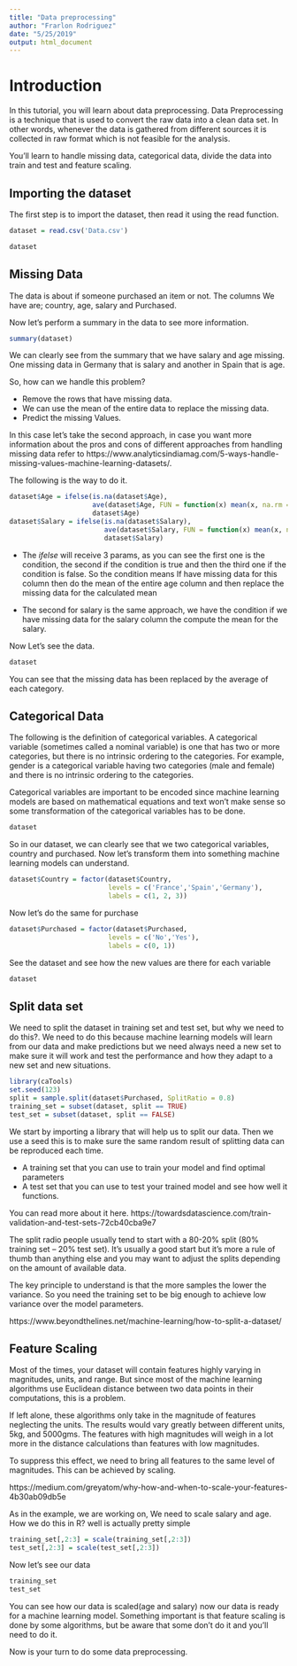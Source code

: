 ```yaml
---
title: "Data preprocessing"
author: "Frarlon Rodriguez"
date: "5/25/2019"
output: html_document
---
```

# Introduction

In this tutorial, you will learn about data preprocessing. Data Preprocessing is a technique that is used to convert the raw data into a clean data set. In other words, whenever the data is gathered from different sources it is collected in raw format which is not feasible for the analysis.

You'll learn to handle missing data, categorical data, divide the data into train and test and feature scaling.

## Importing the dataset

The first step is to import the dataset, then read it using the read function.

```r
dataset = read.csv('Data.csv')

dataset
```

## Missing Data

The data is about if someone purchased an item or not. The columns We have are; country, age, salary and Purchased.

Now let's perform a summary in the data to see more information.

```r
summary(dataset)
```

We can clearly see from the summary that we have salary and age missing. One missing data in Germany that is salary and another in Spain that is age.

So, how can we handle this problem?

- Remove the rows that have missing data.
- We can use the mean of the entire data to replace the missing data.
- Predict the missing Values.

In this case let's take the second approach, in case you want more information about the pros and cons of different approaches from handling missing data refer to https://www.analyticsindiamag.com/5-ways-handle-missing-values-machine-learning-datasets/.

The following is the way to do it.

```r
dataset$Age = ifelse(is.na(dataset$Age),
                     ave(dataset$Age, FUN = function(x) mean(x, na.rm = TRUE)),
                     dataset$Age)
dataset$Salary = ifelse(is.na(dataset$Salary),
                        ave(dataset$Salary, FUN = function(x) mean(x, na.rm = TRUE)),
                        dataset$Salary)
```
- The *ifelse* will receive 3 params, as you can see the first one is the condition, the second if the condition is true and then the third one if the condition is false. So the condition means If have missing data for this column then do the mean of the entire age column and then replace the missing data for the calculated mean

- The second for salary is the same approach, we have the condition if we have missing data for the salary column the compute the mean for the salary.

Now Let's see the data.

```r
dataset
```

You can see that the missing data has been replaced by the average of each category.


## Categorical Data

The following is the definition of categorical variables. A categorical variable (sometimes called a nominal variable) is one that has two or more categories, but there is no intrinsic ordering to the categories.  For example, gender is a categorical variable having two categories (male and female) and there is no intrinsic ordering to the categories.  

Categorical variables are important to be encoded since machine learning models are based on mathematical equations and text won't make sense so some transformation of the categorical variables has to be done.

```r
dataset
```

So in our dataset, we can clearly see that we two categorical variables, country and purchased. Now let's transform them into something machine learning models can understand.


```r
dataset$Country = factor(dataset$Country, 
                         levels = c('France','Spain','Germany'), 
                         labels = c(1, 2, 3))
```

Now let's do the same for purchase

```r
dataset$Purchased = factor(dataset$Purchased, 
                         levels = c('No','Yes'), 
                         labels = c(0, 1))
```

See the dataset and see how the new values are there for each variable

```r
dataset
```


## Split data set

We need to split the dataset in training set and test set, but why we need to do this?.  We need to do this because machine learning models will learn from our data and make predictions but we need always need a new set to make sure it will work and test the performance and how they adapt to a new set and new situations.



```r
library(caTools)
set.seed(123)
split = sample.split(dataset$Purchased, SplitRatio = 0.8)
training_set = subset(dataset, split == TRUE)
test_set = subset(dataset, split == FALSE)
```


We start by importing a library that will help us to split our data. Then we use a seed this is to make sure the same random result of splitting data can be reproduced each time.

- A training set that you can use to train your model and find optimal parameters
- A test set that you can use to test your trained model and see how well it functions.

You can read more about it here. https://towardsdatascience.com/train-validation-and-test-sets-72cb40cba9e7

The split radio people usually tend to start with a 80-20% split (80% training set – 20% test set). It’s usually a good start but it’s more a rule of thumb than anything else and you may want to adjust the splits depending on the amount of available data.

The key principle to understand is that the more samples the lower the variance. So you need the training set to be big enough to achieve low variance over the model parameters.

https://www.beyondthelines.net/machine-learning/how-to-split-a-dataset/

## Feature Scaling

Most of the times, your dataset will contain features highly varying in magnitudes, units, and range. But since most of the machine learning algorithms use Euclidean distance between two data points in their computations, this is a problem.

If left alone, these algorithms only take in the magnitude of features neglecting the units. The results would vary greatly between different units, 5kg, and 5000gms. The features with high magnitudes will weigh in a lot more in the distance calculations than features with low magnitudes.

To suppress this effect, we need to bring all features to the same level of magnitudes. This can be achieved by scaling.

https://medium.com/greyatom/why-how-and-when-to-scale-your-features-4b30ab09db5e

As in the example, we are working on, We need to scale salary and age. How we do this in R? well is actually pretty simple

```r
training_set[,2:3] = scale(training_set[,2:3])
test_set[,2:3] = scale(test_set[,2:3])
```

Now let's see our data

```r
training_set
test_set
```

You can see how our data is scaled(age and salary) now our data is ready for a machine learning model. Something important is that feature scaling is done by some algorithms, but be aware that some don't do it and you'll need to do it.

Now is your turn to do some data preprocessing. 

